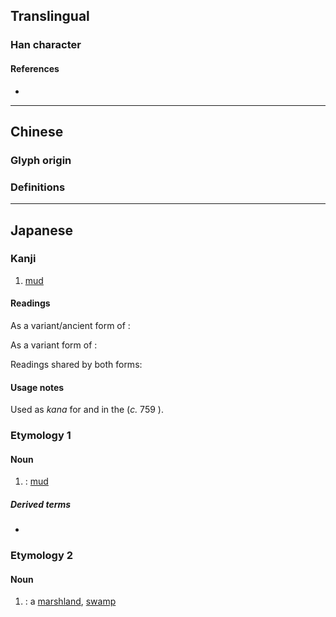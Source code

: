 {{character info}}
==Translingual==

===Han character===
{{Han char|rn=32|rad=土|as=08|sn=11|four=37104|canj=EPG|ids=⿱泥土}}

====References====
* {{Han ref|kx=0231.200|dkj=05204|dj=0468.120|hdz=10458.020|uh=57FF|ud=22527}}

----

==Chinese==

===Glyph origin===
{{Han etym}}

===Definitions===
{{zh-see|泥|v}}

----

==Japanese==

===Kanji===
{{ja-kanji|grade=|rs=土08}}

# [[mud]]

====Readings====
{{rfv-pron|ja}}

As a variant/ancient form of {{ja-l|泥}}:
{{ja-readings
|goon=ない
|kanon=でい<!--
|kun=こいじ-<こひぢ-, どろ-, なず-む<なづ-む, ひじりこ-<ひぢりこ- -->
}}

As a variant form of {{ja-l|湴}}:
{{ja-readings
|goon=ばん<ばん<ばむ
|kanon=はん<はん<はむ
}}

Readings shared by both forms:
{{ja-readings
|kun=うき-, ひじ-<ひぢ-<!--, こて-, ぬ-からみ, ぬ-る-->
}}

====Usage notes====
Used as {{m|ja|借音|tr=shakuon}} ''kana'' for {{IPAfont|⟨de⟩}} and {{IPAfont|⟨pi<sub>1</sub>⟩}} in the ''{{w|Man'yōshū}}'' (''c.'' 759 {{CE}}).

===Etymology 1===
{{ja-kanjitab|ひじ|yomi=k}}

====Noun====
{{ja-noun|ひじ|hhira=ひぢ}}

# {{alt sp|ja|泥|tr=hiji}}: [[mud]]

=====Derived terms=====
* {{ja-r|埿土|ういじ}}

===Etymology 2===
{{ja-kanjitab|うき|yomi=k}}

====Noun====
{{ja-noun|うき}}

# {{alt sp|ja|泥|tr=uki}}: a [[marshland]], [[swamp]]